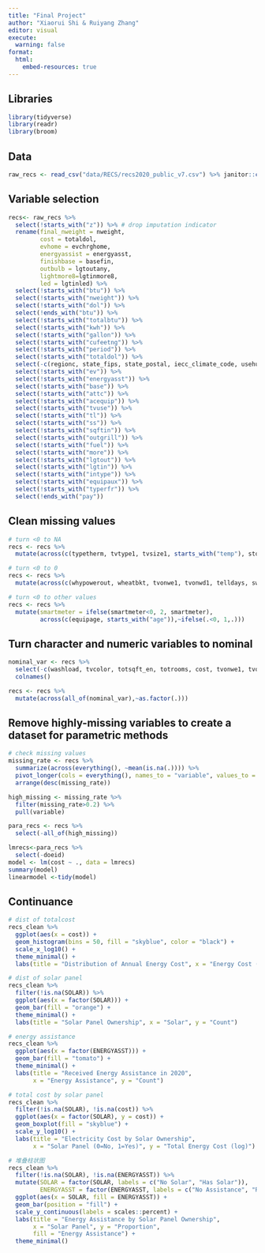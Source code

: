 ```yaml
---
title: "Final Project"
author: "Xiaorui Shi & Ruiyang Zhang"
editor: visual
execute:
  warning: false
format: 
  html:
    embed-resources: true
---
```


## Libraries

```r
library(tidyverse)
library(readr)
library(broom)
```

## Data

```r
raw_recs <- read_csv("data/RECS/recs2020_public_v7.csv") %>% janitor::clean_names()
```

## Variable selection

```r
recs<- raw_recs %>% 
  select(!starts_with("z")) %>% # drop imputation indicator
  rename(final_nweight = nweight,
         cost = totaldol,
         evhome = evchrghome,
         energyassist = energyasst,
         finishbase = basefin,
         outbulb = lgtoutany,
         lightmore8=lgtinmore8,
         led = lgtinled) %>% 
  select(!starts_with("btu")) %>% 
  select(!starts_with("nweight")) %>% 
  select(!starts_with("dol")) %>% 
  select(!ends_with("btu")) %>% 
  select(!starts_with("totalbtu")) %>% 
  select(!starts_with("kwh")) %>% 
  select(!starts_with("gallon")) %>% 
  select(!starts_with("cufeetng")) %>% 
  select(!starts_with("period")) %>% 
  select(!starts_with("totaldol")) %>% 
  select(-c(regionc, state_fips, state_postal, iecc_climate_code, usehumid, useel, elother,elwater,elwarm,elfood,elcool,dvd,vcr,dbt99,dbt1,crawl,cooktopindt,combodvr,coldma,cellphone,cellar,cablesat,blender,atticfan,atticfin,appother,woodtype,tothsqft,totcsqft,tvonwe2,tvonwe3,tvonwd2,tvonwd3,tvsize2,tvsize3,tvtype2,tvtype3,ugoth,useequipaux,usecoffee,topfront,studio,sqftrange,smartspk,sizrfri2,sepdvr,poolpump,playsta,outlet,oven,ovenfuel,rangefuel,rangeindt,range,othrooms,origwin,nummeal,numtablet,numsmphone,numlaptop,nhafbath,monpool,lpother,locrfri2,intstream,ice,usehumid,numporthum,h2omain,h2oapt,gargheat,gargcool,foother,uprtfrzr,tvaudiosys,freezer,cooktopfuel,cooktop,agerfri2, usecfan, humidtype, dehumtype, usedehum,numportdehum, dwcycle, dryrfuel, heatapt, cwasher,heathome, dntheat, aircond,coolapt)) %>%
  select(!starts_with("ev")) %>% 
  select(!starts_with("energyasst")) %>% 
  select(!starts_with("base")) %>% 
  select(!starts_with("attc")) %>% 
  select(!starts_with("acequip")) %>% 
  select(!starts_with("tvuse")) %>% 
  select(!starts_with("tl")) %>% 
  select(!starts_with("ss")) %>% 
  select(!starts_with("sqftin")) %>% 
  select(!starts_with("outgrill")) %>% 
  select(!starts_with("fuel")) %>% 
  select(!starts_with("more")) %>% 
  select(!starts_with("lgtout")) %>% 
  select(!starts_with("lgtin")) %>% 
  select(!starts_with("intype")) %>% 
  select(!starts_with("equipaux")) %>% 
  select(!starts_with("typerfr")) %>% 
  select(!ends_with("pay"))
```

## Clean missing values

```r
# turn <0 to NA
recs <- recs %>% 
  mutate(across(c(typetherm, tvtype1, tvsize1, starts_with("temp"), stories, solar, sizrfri1, sizfreez, sizeofgarage, rooftype, highceil, equipm, washtemp),~ifelse(.<0, NA, .)))

# turn <0 to 0
recs <- recs %>% 
  mutate(across(c(whypowerout, wheatbkt, tvonwe1, tvonwd1, telldays, swimpool, rovenuse, rcookuse, prkgplc1, payhelp, ovenuse, starts_with("num"), starts_with("no"), montub, intdataacc, housefan, heatcntl, geohp, dwashuse, dryruse, coolcntl, cooktopuse, concrete, finishbase, attic, amtmicro, washload),~ifelse(.<0, 0, .)))

# turn <0 to other values
recs <- recs %>% 
  mutate(smartmeter = ifelse(smartmeter<0, 2, smartmeter),
         across(c(equipage, starts_with("age")),~ifelse(.<0, 1,.)))
```

## Turn character and numeric variables to nominal
```r
nominal_var <- recs %>% 
  select(-c(washload, tvcolor, totsqft_en, totrooms, cost, tvonwe1, tvonwd1, starts_with("temp"), telldays, sqftest, rovenuse, rcookuse, ovenuse, final_nweight, starts_with("num"), noheatdays, noacdays, nhsldmem, ncombath, montub, micro, lightmore8, hhage, hdd65, hdd30yr_pub, gwt, elperiph, dwashuse, dryruse, door1sum, doeid, desktop, cooktopuse, cdd65, cdd30yr_pub, bedrooms, amtmicro)) %>% 
  colnames()

recs <- recs %>% 
  mutate(across(all_of(nominal_var),~as.factor(.)))
```

## Remove highly-missing variables to create a dataset for parametric methods
```r
# check missing values
missing_rate <- recs %>%
  summarize(across(everything(), ~mean(is.na(.)))) %>%
  pivot_longer(cols = everything(), names_to = "variable", values_to = "missing_rate") %>%
  arrange(desc(missing_rate))

high_missing <- missing_rate %>% 
  filter(missing_rate>0.2) %>% 
  pull(variable)

para_recs <- recs %>% 
  select(-all_of(high_missing))
```

```r
lmrecs<-para_recs %>% 
  select(-doeid)
model <- lm(cost ~ ., data = lmrecs)
summary(model)
linearmodel <-tidy(model)
```

## Continuance

```r
# dist of totalcost
recs_clean %>%
  ggplot(aes(x = cost)) +
  geom_histogram(bins = 50, fill = "skyblue", color = "black") +
  scale_x_log10() +
  theme_minimal() +
  labs(title = "Distribution of Annual Energy Cost", x = "Energy Cost (log scale)", y = "Count")

# dist of solar panel
recs_clean %>%
  filter(!is.na(SOLAR)) %>% 
  ggplot(aes(x = factor(SOLAR))) +
  geom_bar(fill = "orange") +
  theme_minimal() +
  labs(title = "Solar Panel Ownership", x = "Solar", y = "Count")

# energy assistance
recs_clean %>%
  ggplot(aes(x = factor(ENERGYASST))) +
  geom_bar(fill = "tomato") +
  theme_minimal() +
  labs(title = "Received Energy Assistance in 2020",
       x = "Energy Assistance", y = "Count")

# total cost by solar panel
recs_clean %>%
  filter(!is.na(SOLAR), !is.na(cost)) %>%
  ggplot(aes(x = factor(SOLAR), y = cost)) +
  geom_boxplot(fill = "skyblue") +
  scale_y_log10() +
  labs(title = "Electricity Cost by Solar Ownership",
       x = "Solar Panel (0=No, 1=Yes)", y = "Total Energy Cost (log)")

# 堆叠柱状图
recs_clean %>%
  filter(!is.na(SOLAR), !is.na(ENERGYASST)) %>%
  mutate(SOLAR = factor(SOLAR, labels = c("No Solar", "Has Solar")),
         ENERGYASST = factor(ENERGYASST, labels = c("No Assistance", "Received Assistance"))) %>%
  ggplot(aes(x = SOLAR, fill = ENERGYASST)) +
  geom_bar(position = "fill") +
  scale_y_continuous(labels = scales::percent) +
  labs(title = "Energy Assistance by Solar Panel Ownership",
       x = "Solar Panel", y = "Proportion",
       fill = "Energy Assistance") +
  theme_minimal()

```
